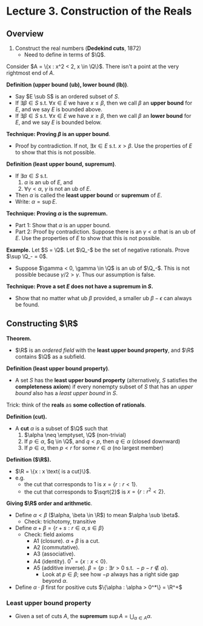 # Lecture 3. Construction of the Reals

## Overview
1. Construct the real numbers (**Dedekind cuts**, 1872)
    - Need to define in terms of $\Q$.

Consider $A = \{x : x^2 < 2, x \in \Q\}$. There isn't a point at the very rightmost end of $A$.

**Definition (upper bound (ub), lower bound (lb))**.
- Say $E \sub S$ is an ordered subset of $S$.
- If $\exists \beta \in S$ s.t. $\forall x \in E$ we have $x \leq \beta$, then we call $\beta$ an **upper bound** for $E$, and we say $E$ is bounded above.
- If $\exists \beta \in S$ s.t. $\forall x \in E$ we have $x \geq \beta$, then we call $\beta$ an **lower bound** for $E$, and we say $E$ is bounded below.

<Box>

**Technique: Proving $\beta$ is an upper bound**.
- Proof by contradiction. If not, $\exists x \in E$ s.t. $x > \beta$. Use the properties of $E$ to show that this is not possible.

</Box>

**Definition (least upper bound, supremum)**.
- If $\exists \alpha \in S$ s.t.
    1. $\alpha$ is an ub of $E$, and
    2. $\forall \gamma < \alpha$, $\gamma$ is not an ub of $E$.
- Then $\alpha$ is called the **least upper bound** or **supremum** of $E$.
- Write: $\alpha = \sup E$.

<Box>

**Technique: Proving $\alpha$ is the supremum.**
- Part 1: Show that $\alpha$ is an upper bound.
- Part 2: Proof by contradiction. Suppose there is an $\gamma < \alpha$ that is an ub of $E$. Use the properties of $E$ to show that this is not possible.

**Example.** Let $S = \Q$. Let $\Q_-$ be the set of negative rationals. Prove $\sup \Q_- = 0$.
- Suppose $\gamma < 0, \gamma \in \Q$ is an ub of $\Q_-$. This is not possible because $\gamma / 2 > \gamma$. Thus our assumption is false.

</Box>

<Box>

**Technique: Prove a set $E$ does not have a supremum in $S$.**
- Show that no matter what ub $\beta$ provided, a smaller ub $\beta - \epsilon$ can always be found.

</Box>

## Constructing $\R$

**Theorem.**
- $\R$ is an _ordered field_ with the **least upper bound property**, and $\R$ contains $\Q$ as a subfield.

**Definition (least upper bound property)**.
- A set $S$ has the **least upper bound property** (alternatively, $S$ satisfies the **completeness axiom**) if every nonempty subset of $S$ that has an _upper bound_ also has a _least upper bound_ in $S$.

Trick: think of the **reals** as **some collection of rationals**.

**Definition (cut).**
- A **cut** $\alpha$ is a subset of $\Q$ such that
    1. $\alpha \neq \emptyset, \Q$ (non-trivial)
    2. If $p \in \alpha$, $q \in \Q$, and $q < p$, then $q \in \alpha$ (closed downward)
    3. If $p \in \alpha$, then $p < r$ for some $r \in \alpha$ (no largest member)

**Definition ($\R$).**
- $\R = \{x : x \text{ is a cut}\}$.
- e.g.
    - the cut that corresponds to $1$ is $x = \{r : r < 1\}$.
    - the cut that corresponds to $\sqrt{2}$ is $x = \{r : r^2 < 2\}$.

**Giving $\R$ order and arithmetic**.
- Define $\alpha < \beta$ ($\alpha, \beta \in \R$) to mean $\alpha \sub \beta$.
    - Check: trichotomy, transitive
- Define $\alpha + \beta = \{r + s : r \in \alpha, s \in \beta \}$
    - Check: field axioms
        - A1 (closure). $\alpha + \beta$ is a cut.
        - A2 (commutative).
        - A3 (associative).
        - A4 (identity). $0^* = \{x : x < 0\}$.
        - A5 (additive inverse). $\beta = \{p : \exists r > 0 \text{ s.t. } -p-r \notin \alpha\}$.
            - Look at $p \in \beta$; see how $-p$ always has a right side gap beyond $\alpha$.
- Define $\alpha \cdot \beta$ first for positive cuts $\{\alpha : \alpha > 0^*\} = \R^+$

### Least upper bound property
- Given a set of cuts $A$, the **supremum** $\sup A = \bigcup_{\alpha \in A} \alpha$.